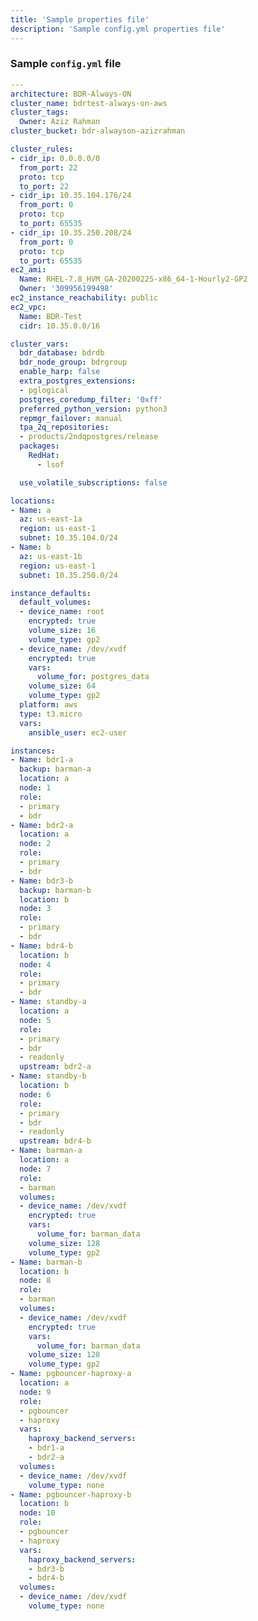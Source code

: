 ```yaml
---
title: 'Sample properties file'
description: 'Sample config.yml properties file'
---
```


### Sample `config.yml` file

```yaml
---
architecture: BDR-Always-ON
cluster_name: bdrtest-always-on-aws
cluster_tags:
  Owner: Aziz Rahman
cluster_bucket: bdr-alwayson-azizrahman

cluster_rules:
- cidr_ip: 0.0.0.0/0
  from_port: 22
  proto: tcp
  to_port: 22
- cidr_ip: 10.35.104.176/24
  from_port: 0
  proto: tcp
  to_port: 65535
- cidr_ip: 10.35.250.208/24
  from_port: 0
  proto: tcp
  to_port: 65535
ec2_ami:
  Name: RHEL-7.8_HVM_GA-20200225-x86_64-1-Hourly2-GP2
  Owner: '309956199498'
ec2_instance_reachability: public
ec2_vpc:
  Name: BDR-Test
  cidr: 10.35.0.0/16

cluster_vars:
  bdr_database: bdrdb
  bdr_node_group: bdrgroup
  enable_harp: false
  extra_postgres_extensions:
  - pglogical
  postgres_coredump_filter: '0xff'
  preferred_python_version: python3
  repmgr_failover: manual
  tpa_2q_repositories:
  - products/2ndqpostgres/release
  packages:
    RedHat:
      - lsof

  use_volatile_subscriptions: false

locations:
- Name: a
  az: us-east-1a
  region: us-east-1
  subnet: 10.35.104.0/24
- Name: b
  az: us-east-1b
  region: us-east-1
  subnet: 10.35.250.0/24

instance_defaults:
  default_volumes:
  - device_name: root
    encrypted: true
    volume_size: 16
    volume_type: gp2
  - device_name: /dev/xvdf
    encrypted: true
    vars:
      volume_for: postgres_data
    volume_size: 64
    volume_type: gp2
  platform: aws
  type: t3.micro
  vars:
    ansible_user: ec2-user

instances:
- Name: bdr1-a
  backup: barman-a
  location: a
  node: 1
  role:
  - primary
  - bdr
- Name: bdr2-a
  location: a
  node: 2
  role:
  - primary
  - bdr
- Name: bdr3-b
  backup: barman-b
  location: b
  node: 3
  role:
  - primary
  - bdr
- Name: bdr4-b
  location: b
  node: 4
  role:
  - primary
  - bdr
- Name: standby-a
  location: a
  node: 5
  role:
  - primary
  - bdr
  - readonly
  upstream: bdr2-a
- Name: standby-b
  location: b
  node: 6
  role:
  - primary
  - bdr
  - readonly
  upstream: bdr4-b
- Name: barman-a
  location: a
  node: 7
  role:
  - barman
  volumes:
  - device_name: /dev/xvdf
    encrypted: true
    vars:
      volume_for: barman_data
    volume_size: 128
    volume_type: gp2
- Name: barman-b
  location: b
  node: 8
  role:
  - barman
  volumes:
  - device_name: /dev/xvdf
    encrypted: true
    vars:
      volume_for: barman_data
    volume_size: 128
    volume_type: gp2
- Name: pgbouncer-haproxy-a
  location: a
  node: 9
  role:
  - pgbouncer
  - haproxy
  vars:
    haproxy_backend_servers:
    - bdr1-a
    - bdr2-a
  volumes:
  - device_name: /dev/xvdf
    volume_type: none
- Name: pgbouncer-haproxy-b
  location: b
  node: 10
  role:
  - pgbouncer
  - haproxy
  vars:
    haproxy_backend_servers:
    - bdr3-b
    - bdr4-b
  volumes:
  - device_name: /dev/xvdf
    volume_type: none
```